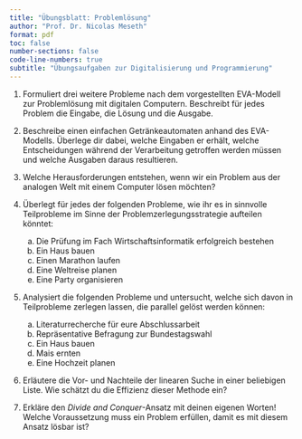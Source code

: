```yaml
---
title: "Übungsblatt: Problemlösung"
author: "Prof. Dr. Nicolas Meseth"
format: pdf
toc: false
number-sections: false
code-line-numbers: true
subtitle: "Übungsaufgaben zur Digitalisierung und Programmierung"
---
```

1.  Formuliert drei weitere Probleme nach dem vorgestellten EVA-Modell zur Problemlösung mit digitalen Computern. Beschreibt für jedes Problem die Eingabe, die Lösung und die Ausgabe.

2.  Beschreibe einen einfachen Getränkeautomaten anhand des EVA-Modells. Überlege dir dabei, welche Eingaben er erhält, welche Entscheidungen während der Verarbeitung getroffen werden müssen und welche Ausgaben daraus resultieren.

3.  Welche Herausforderungen entstehen, wenn wir ein Problem aus der analogen Welt mit einem Computer lösen möchten?

4.  Überlegt für jedes der folgenden Probleme, wie ihr es in sinnvolle Teilprobleme im Sinne der Problemzerlegungsstrategie aufteilen könntet:
     a.  Die Prüfung im Fach Wirtschaftsinformatik erfolgreich bestehen
     b.  Ein Haus bauen
     c.  Einen Marathon laufen
     d.  Eine Weltreise planen
     e.  Eine Party organisieren

5.  Analysiert die folgenden Probleme und untersucht, welche sich davon in Teilprobleme zerlegen lassen, die parallel gelöst werden können:
     a.  Literaturrecherche für eure Abschlussarbeit
     b.  Repräsentative Befragung zur Bundestagswahl
     c.  Ein Haus bauen
     d.  Mais ernten
     e.  Eine Hochzeit planen

6.  Erläutere die Vor- und Nachteile der linearen Suche in einer beliebigen Liste. Wie schätzt du die Effizienz dieser Methode ein?

7.  Erkläre den *Divide and Conquer*-Ansatz mit deinen eigenen Worten! Welche Voraussetzung muss ein Problem erfüllen, damit es mit diesem Ansatz lösbar ist?



